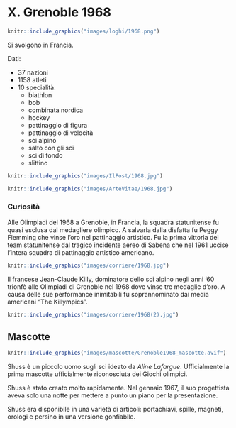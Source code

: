 # X. Grenoble 1968 {-}

```{r, echo=FALSE, out.width='40%', fig.cap='X edizione dei Giochi olimpici invernali'}
knitr::include_graphics("images/loghi/1968.png")
```

Si svolgono in Francia.

Dati:

* 37 nazioni
* 1158 atleti
* 10 specialità:
  * biathlon
  * bob
  * combinata nordica
  * hockey
  * pattinaggio di figura
  * pattinaggio di velocità
  * sci alpino
  * salto con gli sci
  * sci di fondo
  * slittino

```{r, echo=FALSE, out.width='80%', fig.cap='Le statunitensi Mary Meyers, Dianne Holum e Jennifer Fish, terze classificate nel pattinaggio di velocità dopo aver fatto registrare lo stesso identico tempo, alle Olimpiadi invernali di Grenoble del 1968. (Allsport Hulton/Archive)'}
knitr::include_graphics("images/IlPost/1968.jpg")
```

```{r, echo=FALSE, out.width='80%', fig.cap="Grenoble 1968. Alcuni giocatori delle squadre di hockey della Cecoslovacchia e dell’URSS sono incastrati nella porta della Cecoslovacchia, durante una partita delle Olimpiadi.(Artevitae)"}
knitr::include_graphics("images/ArteVitae/1968.jpg")
```

### Curiosità {-}

Alle Olimpiadi del 1968 a Grenoble, in Francia, la squadra statunitense fu quasi esclusa dal medagliere olimpico. A salvarla dalla disfatta fu Peggy Flemming che vinse l'oro nel pattinaggio artistico. Fu la prima vittoria del team statunitense dal tragico incidente aereo di Sabena che nel 1961 uccise l'intera squadra di pattinaggio artistico americano.

```{r, echo=FALSE, out.width='80%', fig.cap='(Corriere della Sera)'}
knitr::include_graphics("images/corriere/1968.jpg")
```

Il francese Jean-Claude Killy, dominatore dello sci alpino negli anni '60 trionfò alle Olimpiadi di Grenoble nel 1968 dove vinse tre medaglie d'oro. A causa delle sue performance inimitabili fu soprannominato dai media americani "The Killympics". 

```{r, echo=FALSE, out.width='80%', fig.cap='(Corriere della Sera)'}
knitr::include_graphics("images/corriere/1968(2).jpg")
```

## Mascotte {-}

```{r, echo=FALSE, out.width='40%', fig.cap='Schuss'}
knitr::include_graphics("images/mascotte/Grenoble1968_mascotte.avif")
```

Shuss è un piccolo uomo sugli sci ideato da *Aline Lafargue*. Ufficialmente la prima mascotte ufficialmente riconosciuta dei Giochi olimpici.

Shuss è stato creato molto rapidamente. Nel gennaio 1967, il suo progettista aveva solo una notte per mettere a punto un piano per la presentazione.


Shuss era disponibile in una varietà di articoli: portachiavi, spille, magneti, orologi e persino in una versione gonfiabile.
